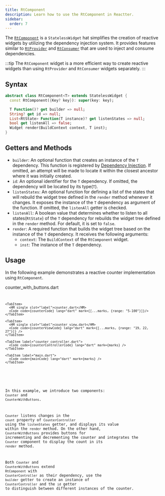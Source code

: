 ```yaml
---
title: RtComponent
description: Learn how to use the RtComponent in Reactter.
sidebar:
  order: 7
---
```



The <HT><a href="https://pub.dev/documentation/flutter_reactter/latest/flutter_reactter/RtComponent-class.html">`RtComponent`</a></HT> is a <HT>`StatelessWidget`</HT> hat simplifies the creation of reactive widgets by utilizing the dependency injection system.
It provides features similar to <HT>[`RtProvider`](/reactter/api/widgets/rt_provider)</HT> and <HT>[`RtConsumer`](/reactter/api/widgets/rt_consumer)</HT> that are used to inject and consume dependencies.

:::tip
The <HT>`RtComponent`</HT> widget is a more efficient way to create reactive widgets than using <HT>`RtProvider`</HT> and <HT>`RtConsumer`</HT> widgets separately.
:::

## Syntax

```dart showLineNumbers=false
abstract class RtComponent<T> extends StatelessWidget {
  const RtComponent({Key? key}): super(key: key);

  T Function()? get builder => null;
  String? get id => null;
  List<RtState> Function(T instance)? get listenStates => null;
  bool get listenAll => false;
  Widget render(BuildContext context, T inst);
}
```

## Getters and Methods

- `builder`: An optional function that creates an instance of the <HT>`T`</HT> dependency. This function is registered by [Dependency Injection](/reactter/core_concepts/dependency_injection). If omitted, an attempt will be made to locate it within the closest ancestor where it was initially created.
- `id`: An optional identifier for the <HT>`T`</HT> dependency. If omitted, the dependency will be located by its type(<HT>`T`</HT>).
- `listenStates`: An optional function for defining a list of the states that will rebuild the widget tree defined in the <HM>`render`</HM> method whenever it changes.
  It exposes the instance of the <HT>`T`</HT> dependency as argument of the function.
  If omitted, the `listenAll` getter is checked.
- `listenAll`: A boolean value that determines whether to listen to all states(<HT>`RtState`</HT>) of the <HT>`T`</HT> dependency for rebuilds the widget tree defined in the <HM>`render`</HM> method.
  For default, it is set to <HN>`false`</HN>.
- <HM>`render`</HM>: A required function that builds the widget tree based on the instance of the <HT>`T`</HT> dependency. It receives the following arguments:
  - `context`: The <HT>`BuildContext`</HT> of the <HT>`RtComponent`</HT> widget.
  - `inst`: The instance of the <HT>`T`</HT> dependency.

## Usage

In the following example demonstrates a reactive counter implementation using <HT>`RtComponent`</HT>.

<CodeTabs>
  <ZappButton path="examples/rt_component"/>

  <Tabs>
    <TabItem>
      <HM single slot="label">counter_with_buttons.dart</HM>
      <Code code={counterWithButtonsCode} lang="dart" mark={[...marks, {range: "6-100"}]} />
    </TabItem>

    <TabItem>
      <HM single slot="label">counter.dart</HM>
      <Code code={counterCode} lang="dart" mark={[...marks, {range: "5-100"}]}/>
    </TabItem>

    <TabItem>
      <HM single slot="label">counter_view.dart</HM>
      <Code code={counterViewCode} lang="dart" mark={[...marks, {range: "19, 22, 27"}]} />
    </TabItem>

    <TabItem label="counter_controller.dart">
      <Code code={counterControllerCode} lang="dart" mark={marks} />
    </TabItem>

    <TabItem label="main.dart">
      <Code code={mainCode} lang="dart" mark={marks} />
    </TabItem>
  </Tabs>
</CodeTabs>

In this example, we introduce two components: <HT>`Counter`</HT> and <HT>`CounterWithButtons`</HT>.

<HT>`Counter`</HT> listens changes in the `count` property of <HT>`CounterController`</HT> using the `listenStates` getter, and displays its value within the <HM>`render`</HM> method.
On the other hand, <HT>`CounterWithButtons`</HT> provides buttons for incrementing and decrementing the counter and integrates the <HT>`Counter`</HT> component to display the count in its <HM>`render`</HM> method.

Both <HT>`Counter`</HT> and <HT>`CounterWithButtons`</HT> extend <HT>`RtComponent`</HT> with <HT>`CounterController`</HT> as their dependency, use the `builder` getter to create an instance of <HT>`CounterController`</HT> and the `id` getter to distinguish between different instances of the counter.